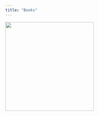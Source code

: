 ```yaml
---
title: "Books"
---
```


[![](txt4cs.webp){fig-align="center" width="277"}](https://bookdown.org/davi_moreira/txt4cs/)
